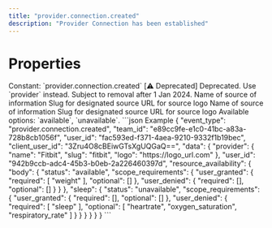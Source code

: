 ```yaml
---
title: "provider.connection.created"
description: "Provider Connection has been established"
---
```

# Properties
<ResponseField name="event_type" type="const string" required="true">
Constant: `provider.connection.created`
</ResponseField>
<ResponseField name="team_id" type="string" required="true">
</ResponseField>
<ResponseField name="user_id" type="string" required="true">
</ResponseField>
<ResponseField name="client_user_id" type="string" required="true">
</ResponseField>
<ResponseField name="data" type="ProviderConnectionCreated" required="true">
<Expandable title="ProviderConnectionCreated" defaultOpen="true">
<ResponseField name="user_id" type="string" required="true">
</ResponseField>
<ResponseField name="source" type="ClientFacingProvider" required="true">
[⚠️ Deprecated] Deprecated. Use `provider` instead. Subject to removal after 1 Jan 2024.
<Expandable title="ClientFacingProvider" defaultOpen="true">
<ResponseField name="name" type="string" required="true">
Name of source of information
</ResponseField>
<ResponseField name="slug" type="string" required="true">
Slug for designated source
</ResponseField>
<ResponseField name="logo" type="string" required="true">
URL for source logo
</ResponseField>
</Expandable>
</ResponseField>
<ResponseField name="provider" type="ClientFacingProvider" required="true">
<Expandable title="ClientFacingProvider" defaultOpen="true">
<ResponseField name="name" type="string" required="true">
Name of source of information
</ResponseField>
<ResponseField name="slug" type="string" required="true">
Slug for designated source
</ResponseField>
<ResponseField name="logo" type="string" required="true">
URL for source logo
</ResponseField>
</Expandable>
</ResponseField>
<ResponseField name="resource_availability" type="Record<string, ResourceAvailability>" required="true">
<Expandable defaultOpen>
<ResponseField name="{key=*}" type="ResourceAvailability | null">
<Expandable title="ResourceAvailability" defaultOpen="true">
<ResponseField name="status" type="enum<string>" required="true">
Available options: `available`, `unavailable`.
</ResponseField>
<ResponseField name="scope_requirements" type="ScopeRequirementsGrants | null">
<Expandable title="ScopeRequirementsGrants" defaultOpen="true">
<ResponseField name="user_granted" type="ScopeRequirements_str_" required="true">
<Expandable title="ScopeRequirements_str_" defaultOpen="true">
<ResponseField name="required" type="string" required="true">
</ResponseField>
<ResponseField name="optional" type="string" required="true">
</ResponseField>
</Expandable>
</ResponseField>
<ResponseField name="user_denied" type="ScopeRequirements_str_" required="true">
<Expandable title="ScopeRequirements_str_" defaultOpen="true">
<ResponseField name="required" type="string" required="true">
</ResponseField>
<ResponseField name="optional" type="string" required="true">
</ResponseField>
</Expandable>
</ResponseField>
</Expandable>
</ResponseField>
</Expandable>
</ResponseField>
</Expandable>
</ResponseField>
</Expandable>
</ResponseField>
<ResponseExample>
```json Example
{
  "event_type": "provider.connection.created",
  "team_id": "e89cc9fe-e1c0-41bc-a83a-728b8cb1056f",
  "user_id": "fac593ed-f371-4aea-9210-9332f1b19bec",
  "client_user_id": "3Zru4O8cBEiwGTsXgUQGaQ==",
  "data": {
    "provider": {
      "name": "Fitbit",
      "slug": "fitbit",
      "logo": "https://logo_url.com"
    },
    "user_id": "942b9ccb-adc4-45b3-b0eb-2a226460397d",
    "resource_availability": {
      "body": {
        "status": "available",
        "scope_requirements": {
          "user_granted": {
            "required": [
              "weight"
            ],
            "optional": []
          },
          "user_denied": {
            "required": [],
            "optional": []
          }
        }
      },
      "sleep": {
        "status": "unavailable",
        "scope_requirements": {
          "user_granted": {
            "required": [],
            "optional": []
          },
          "user_denied": {
            "required": [
              "sleep"
            ],
            "optional": [
              "heartrate",
              "oxygen_saturation",
              "respiratory_rate"
            ]
          }
        }
      }
    }
  }
}
```
</ResponseExample>
